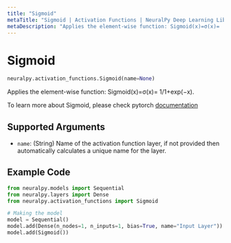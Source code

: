 ```yaml
---
title: "Sigmoid"
metaTitle: "Sigmoid | Activation Functions | NeuralPy Deep Learning Library"
metaDescription: "Applies the element-wise function: Sigmoid(x)=σ(x)=  1/1+exp(−x)."
---
```


# Sigmoid

```python
neuralpy.activation_functions.Sigmoid(name=None)
```

Applies the element-wise function: Sigmoid(x)=σ(x)= 1/1+exp(−x).

To learn more about Sigmoid, please check pytorch [documentation](https://pytorch.org/docs/stable/generated/torch.nn.Sigmoid.html#torch.nn.Sigmoid)

## Supported Arguments

- `name`: (String) Name of the activation function layer, if not provided then automatically calculates a unique name for the layer.

## Example Code

```python
from neuralpy.models import Sequential
from neuralpy.layers import Dense
from neuralpy.activation_functions import Sigmoid

# Making the model
model = Sequential()
model.add(Dense(n_nodes=1, n_inputs=1, bias=True, name="Input Layer"))
model.add(Sigmoid())
```

